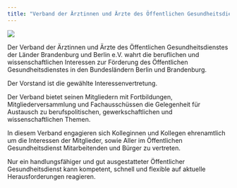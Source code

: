 ```yaml
---
title: "Verband der Ärztinnen und Ärzte des Öffentlichen Gesundheitsdienstes der Länder Brandenburg und Berlin e.V."
---
```



![](logo.png)

Der Verband der Ärztinnen und Ärzte des Öffentlichen Gesundheitsdienstes der Länder Brandenburg und Berlin e.V. wahrt die beruflichen und wissenschaftlichen Interessen zur Förderung des Öffentlichen Gesundheitsdienstes in den Bundesländern Berlin und Brandenburg.

Der Vorstand ist die gewählte Interessenvertretung.

Der Verband bietet seinen Mitgliedern mit Fortbildungen, Mitgliederversammlung und Fachausschüssen die Gelegenheit für Austausch zu berufspolitischen, gewerkschaftlichen und wissenschaftlichen Themen.

In diesem Verband engagieren sich Kolleginnen und Kollegen ehrenamtlich um die Interessen der Mitglieder, sowie Aller im Öffentlichen Gesundheitsdienst Mitarbeitenden und Bürger zu vertreten.

Nur ein handlungsfähiger und gut ausgestatteter Öffentlicher Gesundheitsdienst kann kompetent, schnell und flexible auf aktuelle Herausforderungen reagieren.

